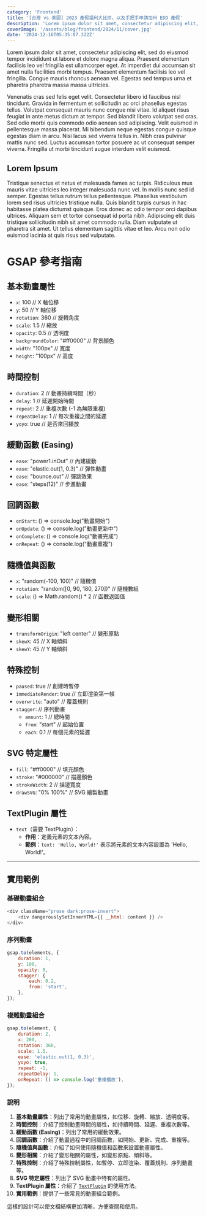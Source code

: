 ```yaml
---
category: 'Frontend'
title: '[台灣 vs 美國] 2023 產假福利大比拼，以及手把手申請加州 EDD 產假'
description: 'Lorem ipsum dolor sit amet, consectetur adipiscing elit, sed do eiusmod tempor incididunt ut labore et dolore magna aliqua. Praesent elementum facilisis leo vel fringilla est ullamcorper eget. At imperdiet dui accumsan sit amet nulla facilities morbi tempus.'
coverImage: '/assets/blog/frontend/2024/11/cover.jpg'
date: '2024-12-16T05:35:07.322Z'
---
```


Lorem ipsum dolor sit amet, consectetur adipiscing elit, sed do eiusmod tempor incididunt ut labore et dolore magna aliqua. Praesent elementum facilisis leo vel fringilla est ullamcorper eget. At imperdiet dui accumsan sit amet nulla facilities morbi tempus. Praesent elementum facilisis leo vel fringilla. Congue mauris rhoncus aenean vel. Egestas sed tempus urna et pharetra pharetra massa massa ultricies.

Venenatis cras sed felis eget velit. Consectetur libero id faucibus nisl tincidunt. Gravida in fermentum et sollicitudin ac orci phasellus egestas tellus. Volutpat consequat mauris nunc congue nisi vitae. Id aliquet risus feugiat in ante metus dictum at tempor. Sed blandit libero volutpat sed cras. Sed odio morbi quis commodo odio aenean sed adipiscing. Velit euismod in pellentesque massa placerat. Mi bibendum neque egestas congue quisque egestas diam in arcu. Nisi lacus sed viverra tellus in. Nibh cras pulvinar mattis nunc sed. Luctus accumsan tortor posuere ac ut consequat semper viverra. Fringilla ut morbi tincidunt augue interdum velit euismod.

## Lorem Ipsum

Tristique senectus et netus et malesuada fames ac turpis. Ridiculous mus mauris vitae ultricies leo integer malesuada nunc vel. In mollis nunc sed id semper. Egestas tellus rutrum tellus pellentesque. Phasellus vestibulum lorem sed risus ultricies tristique nulla. Quis blandit turpis cursus in hac habitasse platea dictumst quisque. Eros donec ac odio tempor orci dapibus ultrices. Aliquam sem et tortor consequat id porta nibh. Adipiscing elit duis tristique sollicitudin nibh sit amet commodo nulla. Diam vulputate ut pharetra sit amet. Ut tellus elementum sagittis vitae et leo. Arcu non odio euismod lacinia at quis risus sed vulputate.

# GSAP 參考指南

## 基本動畫屬性

-   `x`: 100 // X 軸位移
-   `y`: 50 // Y 軸位移
-   `rotation`: 360 // 旋轉角度
-   `scale`: 1.5 // 縮放
-   `opacity`: 0.5 // 透明度
-   `backgroundColor`: "#ff0000" // 背景顏色
-   `width`: "100px" // 寬度
-   `height`: "100px" // 高度

## 時間控制

-   `duration`: 2 // 動畫持續時間（秒）
-   `delay`: 1 // 延遲開始時間
-   `repeat`: 2 // 重複次數 (-1 為無限重複)
-   `repeatDelay`: 1 // 每次重複之間的延遲
-   `yoyo`: true // 是否來回播放

## 緩動函數 (Easing)

-   `ease`: "power1.inOut" // 內建緩動
-   `ease`: "elastic.out(1, 0.3)" // 彈性動畫
-   `ease`: "bounce.out" // 彈跳效果
-   `ease`: "steps(12)" // 步進動畫

## 回調函數

-   `onStart`: () => console.log("動畫開始")
-   `onUpdate`: () => console.log("動畫更新中")
-   `onComplete`: () => console.log("動畫完成")
-   `onRepeat`: () => console.log("動畫重複")

## 隨機值與函數

-   `x`: "random(-100, 100)" // 隨機值
-   `rotation`: "random([0, 90, 180, 270])" // 隨機數組
-   `scale`: () => Math.random() \* 2 // 函數返回值

## 變形相關

-   `transformOrigin`: "left center" // 變形原點
-   `skewX`: 45 // X 軸傾斜
-   `skewY`: 45 // Y 軸傾斜

## 特殊控制

-   `paused`: true // 創建時暫停
-   `immediateRender`: true // 立即渲染第一幀
-   `overwrite`: "auto" // 覆蓋規則
-   `stagger`: // 序列動畫
    -   `amount`: 1 // 總時間
    -   `from`: "start" // 起始位置
    -   `each`: 0.1 // 每個元素的延遲

## SVG 特定屬性

-   `fill`: "#ff0000" // 填充顏色
-   `stroke`: "#000000" // 描邊顏色
-   `strokeWidth`: 2 // 描邊寬度
-   `drawSVG`: "0% 100%" // SVG 繪製動畫

## TextPlugin 屬性

-   `text`（需要 TextPlugin）：
    -   **作用**：定義元素的文本內容。
    -   **範例**：`text: 'Hello, World!'` 表示將元素的文本內容設置為 'Hello, World!'。

---

## 實用範例

### 基礎動畫組合

```javascript
<div className="prose dark:prose-invert">
    <div dangerouslySetInnerHTML={{ __html: content }} />
</div>
```

### 序列動畫

```javascript
gsap.to(elements, {
    duration: 1,
    y: 100,
    opacity: 0,
    stagger: {
        each: 0.2,
        from: 'start',
    },
});
```

### 複雜動畫組合

```javascript
gsap.to(element, {
    duration: 2,
    x: 200,
    rotation: 360,
    scale: 1.5,
    ease: 'elastic.out(1, 0.3)',
    yoyo: true,
    repeat: -1,
    repeatDelay: 1,
    onRepeat: () => console.log('重複播放'),
});
```

### 說明

1. **基本動畫屬性**：列出了常用的動畫屬性，如位移、旋轉、縮放、透明度等。
2. **時間控制**：介紹了控制動畫時間的屬性，如持續時間、延遲、重複次數等。
3. **緩動函數 (Easing)**：列出了常用的緩動效果。
4. **回調函數**：介紹了動畫過程中的回調函數，如開始、更新、完成、重複等。
5. **隨機值與函數**：介紹了如何使用隨機值和函數來設置動畫屬性。
6. **變形相關**：介紹了變形相關的屬性，如變形原點、傾斜等。
7. **特殊控制**：介紹了特殊控制屬性，如暫停、立即渲染、覆蓋規則、序列動畫等。
8. **SVG 特定屬性**：列出了 SVG 動畫中特有的屬性。
9. **TextPlugin 屬性**：介紹了 [`TextPlugin`](command:_github.copilot.openSymbolFromReferences?%5B%22%22%2C%5B%7B%22uri%22%3A%7B%22scheme%22%3A%22file%22%2C%22authority%22%3A%22%22%2C%22path%22%3A%22%2FUsers%2Fgarylin%2FDesktop%2FGitHub%2Fblog-starter-app%2Fdocs%2Fgsap-reference.md%22%2C%22query%22%3A%22%22%2C%22fragment%22%3A%22%22%7D%2C%22pos%22%3A%7B%22line%22%3A0%2C%22character%22%3A8%7D%7D%5D%2C%221ef9ccc6-5afa-4d07-9915-e1aa8a7fba04%22%5D 'Go to definition') 的使用方法。
10. **實用範例**：提供了一些常見的動畫組合範例。

這樣的設計可以使文檔結構更加清晰，方便查閱和使用。
